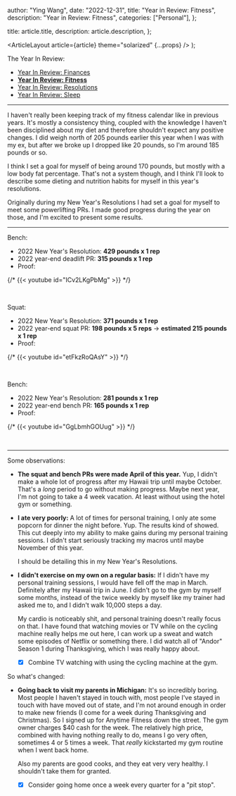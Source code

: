 
  author: "Ying Wang",
  date: "2022-12-31",
  title: "Year in Review: Fitness",
  description: "Year in Review: Fitness",
  categories: ["Personal"],
};

  title: article.title,
  description: article.description,
};

  <ArticleLayout article={article} theme="solarized" {...props} />
);

The Year In Review:

- [Year In Review: Finances](/posts/2022/12/31/year_in_review_finances)
- [**Year In Review: Fitness**](/posts/2022/12/31/year_in_review_fitness)
- [Year In Review: Resolutions](/posts/2022/12/31/year_in_review_resolutions)
- [Year In Review: Sleep](/posts/2022/12/31/year_in_review_sleep)

---

I haven't really been keeping track of my fitness calendar like in previous
years. It's mostly a consistency thing, coupled with the knowledge I haven't
been disciplined about my diet and therefore shouldn't expect any positive
changes. I did weigh north of 205 pounds earlier this year when I was with my
ex, but after we broke up I dropped like 20 pounds, so I'm around 185 pounds or
so.

I think I set a goal for myself of being around 170 pounds, but mostly with a
low body fat percentage. That's not a system though, and I think I'll look to
describe some dieting and nutrition habits for myself in this year's
resolutions.

Originally during my New Year's Resolutions I had set a goal for myself to meet
some powerlifting PRs. I made good progress during the year on those, and I'm
excited to present some results.

---

Bench:

- 2022 New Year's Resolution: **429 pounds x 1 rep**
- 2022 year-end deadlift PR: **315 pounds x 1 rep**
- Proof:

{/* {{< youtube id="ICv2LKgPbMg" >}} */}

<br />

Squat:

- 2022 New Year's Resolution: **371 pounds x 1 rep**
- 2022 year-end squat PR: **198 pounds x 5 reps** -> **estimated 215 pounds x 1
  rep**
- Proof:

{/* {{< youtube id="etFkzRoQAsY" >}} */}

<br />

Bench:

- 2022 New Year's Resolution: **281 pounds x 1 rep**
- 2022 year-end bench PR: **165 pounds x 1 rep**
- Proof:

{/* {{< youtube id="GgLbmhGOUug" >}} */}

<br />

---

Some observations:

- **The squat and bench PRs were made April of this year.** Yup, I didn't make a
  whole lot of progress after my Hawaii trip until maybe October. That's a
  _long_ period to go without making progress. Maybe next year, I'm not going to
  take a 4 week vacation. At least without using the hotel gym or something.

- **I ate very poorly:** A lot of times for personal training, I only ate some
  popcorn for dinner the night before. Yup. The results kind of showed. This cut
  deeply into my ability to make gains during my personal training sessions. I
  didn't start seriously tracking my macros until maybe November of this year.

  I should be detailing this in my New Year's Resolutions.

- **I didn't exercise on my own on a regular basis:** If I didn't have my
  personal training sessions, I would have fell off the map in March. Definitely
  after my Hawaii trip in June. I didn't go to the gym by myself some months,
  instead of the twice weekly by myself like my trainer had asked me to, and I
  didn't walk 10,000 steps a day.

  My cardio is noticeably shit, and personal training doesn't really focus on
  that. I have found that watching movies or TV while on the cycling machine
  really helps me out here, I can work up a sweat and watch some episodes of
  Netflix or something there. I did watch all of "Andor" Season 1 during
  Thanksgiving, which I was really happy about.

  - [x] Combine TV watching with using the cycling machine at the gym.

So what's changed:

- **Going back to visit my parents in Michigan:** It's so incredibly boring.
  Most people I haven't stayed in touch with, most people I've stayed in touch
  with have moved out of state, and I'm not around enough in order to make new
  friends (I come for a week during Thanksgiving and Christmas). So I signed up
  for Anytime Fitness down the street. The gym owner charges $40 cash for the
  week. The relatively high price, combined with having nothing really to do,
  means I go very often, sometimes 4 or 5 times a week. That _really_
  kickstarted my gym routine when I went back home.

  Also my parents are good cooks, and they eat very very healthy. I shouldn't
  take them for granted.

  - [x] Consider going home once a week every quarter for a "pit stop".
